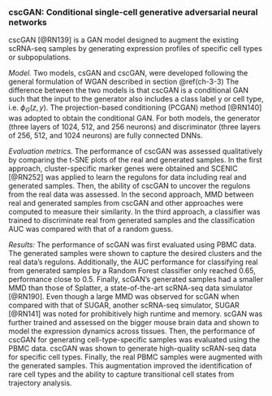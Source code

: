 
### cscGAN: Conditional single-cell generative adversarial neural networks {#ch-5-3-7}

cscGAN [@RN139]<!--[82]--> is a GAN model designed to augment the existing scRNA-seq samples by generating expression profiles of specific cell types or subpopulations.

*Model.*  Two models, csGAN and cscGAN, were developed following the general formulation of WGAN described in section \@ref(ch-3-3)  The difference between the two models is that cscGAN is a conditional GAN such that the input to the generator also includes a class label y or cell type, i.e.  $\phi_{G}(z,y)$. The projection-based conditioning (PCGAN) method [@RN140]<!--[83]--> was adopted to obtain the conditional GAN. For both models, the generator (three layers of 1024, 512, and 256 neurons) and discriminator (three layers of 256, 512, and 1024 neurons) are fully connected DNNs.

*Evaluation metrics.* The performance of cscGAN was assessed qualitatively by comparing the t-SNE plots of the real and generated samples. In the first approach, cluster-specific marker genes were obtained and SCENIC [@RN252]<!--[84]--> was applied to learn the regulons for data including real and generated samples. Then, the ability of cscGAN to uncover the regulons from the real data was assessed. In the second approach, MMD between real and generated samples from cscGAN and other approaches were computed to measure their similarity. In the third approach, a classifier was trained to discriminate real from generated samples and the classification AUC was compared with that of a random guess. 

*Results:* The performance of scGAN was first evaluated using PBMC data. The generated samples were shown to capture the desired clusters and the real data's regulons. Additionally, the AUC performance for classifying real from generated samples by a Random Forest classifier only reached 0.65, performance close to 0.5. Finally, scGAN's generated samples had a smaller MMD than those of Splatter, a state-of-the-art scRNA-seq data simulator [@RN190]<!--[85]-->. Even though a large MMD was observed for scGAN when compared with that of SUGAR, another scRNA-seq simulator, SUGAR [@RN141]<!--[86]-->  was noted for prohibitively high runtime and memory. scGAN was further trained and assessed on the bigger mouse brain data and shown to model the expression dynamics across tissues.  Then, the performance of cscGAN for generating cell-type-specific samples was evaluated using the PBMC data. cscGAN was shown to generate high-quality scRAN-seq data for specific cell types.  Finally, the real PBMC samples were augmented with the generated samples. This augmentation improved the identification of rare cell types and the ability to capture transitional cell states from trajectory analysis. 
